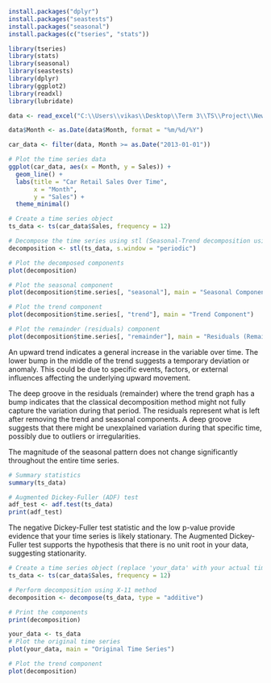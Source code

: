 ```{r}
install.packages("dplyr")
install.packages("seastests")
install.packages("seasonal")
install.packages(c("tseries", "stats"))
```

```{r}
library(tseries)
library(stats)
library(seasonal)
library(seastests)
library(dplyr)
library(ggplot2)
library(readxl)
library(lubridate)
```

```{r}
data <- read_excel("C:\\Users\\vikas\\Desktop\\Term 3\\TS\\Project\\New_Cars.xlsx")

data$Month <- as.Date(data$Month, format = "%m/%d/%Y")

car_data <- filter(data, Month >= as.Date("2013-01-01"))
```

```{r}

# Plot the time series data
ggplot(car_data, aes(x = Month, y = Sales)) +
  geom_line() +
  labs(title = "Car Retail Sales Over Time",
       x = "Month",
       y = "Sales") +
  theme_minimal()

# Create a time series object
ts_data <- ts(car_data$Sales, frequency = 12)

# Decompose the time series using stl (Seasonal-Trend decomposition using Loess)
decomposition <- stl(ts_data, s.window = "periodic")

# Plot the decomposed components
plot(decomposition)

# Plot the seasonal component
plot(decomposition$time.series[, "seasonal"], main = "Seasonal Component")

# Plot the trend component
plot(decomposition$time.series[, "trend"], main = "Trend Component")

# Plot the remainder (residuals) component
plot(decomposition$time.series[, "remainder"], main = "Residuals (Remainder) Component")
```

An upward trend indicates a general increase in the variable over time. The lower bump in the middle of the trend suggests a temporary deviation or anomaly. This could be due to specific events, factors, or external influences affecting the underlying upward movement.

The deep groove in the residuals (remainder) where the trend graph has a bump indicates that the classical decomposition method might not fully capture the variation during that period. The residuals represent what is left after removing the trend and seasonal components. A deep groove suggests that there might be unexplained variation during that specific time, possibly due to outliers or irregularities.

The magnitude of the seasonal pattern does not change significantly throughout the entire time series.

```{r}
# Summary statistics
summary(ts_data)

# Augmented Dickey-Fuller (ADF) test
adf_test <- adf.test(ts_data)
print(adf_test)
```

The negative Dickey-Fuller test statistic and the low p-value provide evidence that your time series is likely stationary. The Augmented Dickey-Fuller test supports the hypothesis that there is no unit root in your data, suggesting stationarity.

```{r}
# Create a time series object (replace 'your_data' with your actual time series data)
ts_data <- ts(car_data$Sales, frequency = 12)

# Perform decomposition using X-11 method
decomposition <- decompose(ts_data, type = "additive")

# Print the components
print(decomposition)


```

```{r}
your_data <- ts_data
# Plot the original time series
plot(your_data, main = "Original Time Series")

# Plot the trend component
plot(decomposition)
```


```{r}

```
